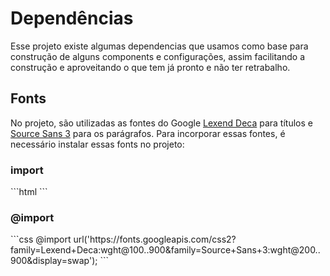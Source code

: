 
<Meta title="Dependências" />

# Dependências

Esse projeto existe algumas dependencias que usamos como base para construção de alguns components e configurações, assim facilitando a construção e aproveitando o que tem já pronto e não ter retrabalho.

## Fonts

No projeto, são utilizadas as fontes do Google [Lexend Deca](https://fonts.google.com/specimen/Lexend+Deca?query=lexend+deca) para títulos e [Source Sans 3](https://fonts.google.com/specimen/Source+Sans+3?query=source+sans+3) para os parágrafos. Para incorporar essas fontes, é necessário instalar essas fonts no projeto:

### import

<p>
```html
<link rel="preconnect" href="https://fonts.googleapis.com">
<link rel="preconnect" href="https://fonts.gstatic.com" crossorigin>

<link href="https://fonts.googleapis.com/css2?family=Lexend+Deca:wght@100..900&family=Source+Sans+3:wght@200..900&display=swap" rel="stylesheet" />
```
</p>

### @import

<p>
  ```css @import
  url('https://fonts.googleapis.com/css2?family=Lexend+Deca:wght@100..900&family=Source+Sans+3:wght@200..900&display=swap');
  ```
</p>
